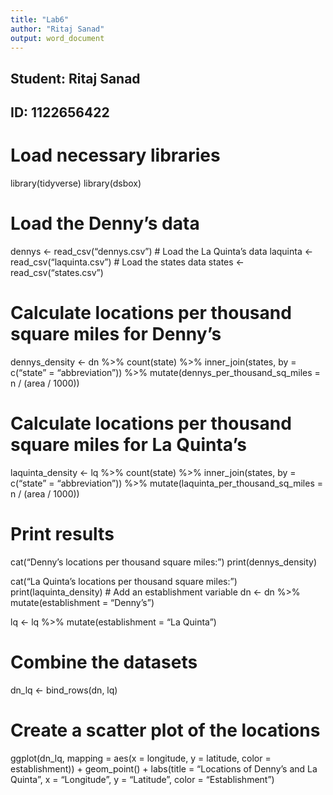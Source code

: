 ---
title: "Lab6"
author: "Ritaj Sanad"
output: word_document
---

## Student: Ritaj Sanad
## ID: 1122656422

# Load necessary libraries
library(tidyverse)
library(dsbox)

# Load the Denny's data
dennys <- read_csv("dennys.csv")
# Load the La Quinta's data
laquinta <- read_csv("laquinta.csv")
# Load the states data
states <- read_csv("states.csv")

# Calculate locations per thousand square miles for Denny’s
dennys_density <- dn %>%
  count(state) %>%
  inner_join(states, by = c("state" = "abbreviation")) %>%
  mutate(dennys_per_thousand_sq_miles = n / (area / 1000))

# Calculate locations per thousand square miles for La Quinta’s
laquinta_density <- lq %>%
  count(state) %>%
  inner_join(states, by = c("state" = "abbreviation")) %>%
  mutate(laquinta_per_thousand_sq_miles = n / (area / 1000))

# Print results
cat("Denny’s locations per thousand square miles:\n")
print(dennys_density)

cat("La Quinta’s locations per thousand square miles:\n")
print(laquinta_density)
# Add an establishment variable
dn <- dn %>%
  mutate(establishment = "Denny's")

lq <- lq %>%
  mutate(establishment = "La Quinta")

# Combine the datasets
dn_lq <- bind_rows(dn, lq)

# Create a scatter plot of the locations
ggplot(dn_lq, mapping = aes(x = longitude, y = latitude, color = establishment)) + geom_point() + labs(title = "Locations of Denny's and La Quinta",
x = "Longitude",
y = "Latitude",
color = "Establishment")

